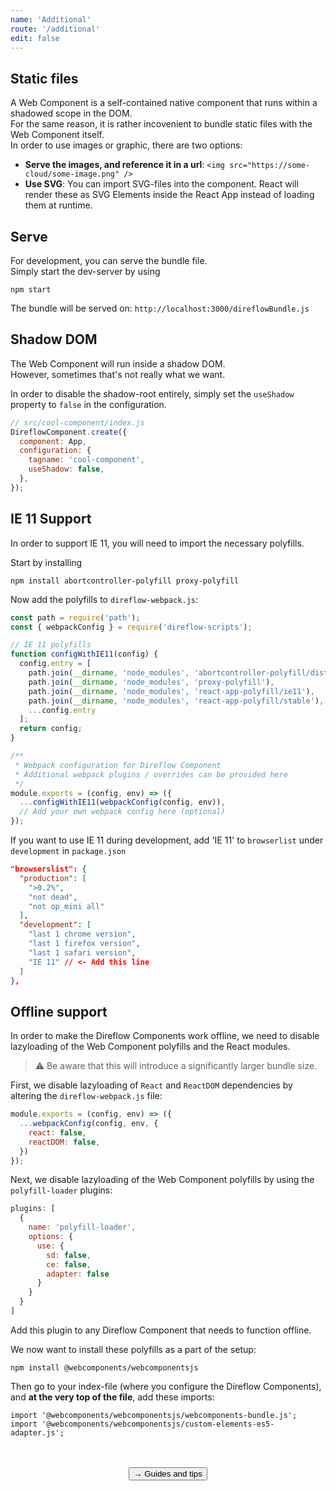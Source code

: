 ```yaml
---
name: 'Additional'
route: '/additional'
edit: false
---
```



## Static files

A Web Component is a self-contained native component that runs within a shadowed scope in the DOM.  
For the same reason, it is rather incovenient to bundle static files with the Web Component itself.  
In order to use images or graphic, there are two options:

- **Serve the images, and reference it in a url**: `<img src="https://some-cloud/some-image.png" />`
- **Use SVG**: You can import SVG-files into the component. React will render these as SVG Elements inside the React App instead of loading them at runtime.

## Serve

For development, you can serve the bundle file.  
Simply start the dev-server by using

```console
npm start
```

The bundle will be served on: `http://localhost:3000/direflowBundle.js`

## Shadow DOM

The Web Component will run inside a shadow DOM.  
However, sometimes that's not really what we want.

In order to disable the shadow-root entirely, simply set the `useShadow` property to `false` in the configuration.

```javascript
// src/cool-component/index.js
DireflowComponent.create({
  component: App,
  configuration: {
    tagname: 'cool-component',
    useShadow: false,
  },
});
```

## IE 11 Support

In order to support IE 11, you will need to import the necessary polyfills.

Start by installing

```console
npm install abortcontroller-polyfill proxy-polyfill
```

Now add the polyfills to `direflow-webpack.js`:

```javascript
const path = require('path');
const { webpackConfig } = require('direflow-scripts');

// IE 11 polyfills
function configWithIE11(config) {
  config.entry = [
    path.join(__dirname, 'node_modules', 'abortcontroller-polyfill/dist/abortcontroller-polyfill-only'),
    path.join(__dirname, 'node_modules', 'proxy-polyfill'),
    path.join(__dirname, 'node_modules', 'react-app-polyfill/ie11'),
    path.join(__dirname, 'node_modules', 'react-app-polyfill/stable'),
    ...config.entry
  ];
  return config;
}

/**
 * Webpack configuration for Direflow Component
 * Additional webpack plugins / overrides can be provided here
 */
module.exports = (config, env) => ({
  ...configWithIE11(webpackConfig(config, env)),
  // Add your own webpack config here (optional)
});
```

If you want to use IE 11 during development, add 'IE 11' to `browserlist` under `development` in `package.json`

```json
"browserslist": {
  "production": [
    ">0.2%",
    "not dead",
    "not op_mini all"
  ],
  "development": [
    "last 1 chrome version",
    "last 1 firefox version",
    "last 1 safari version",
    "IE 11" // <- Add this line
  ]
},
```

## Offline support
In order to make the Direflow Components work offline, we need to disable lazyloading of the Web Component polyfills and the React modules.
> ⚠️ Be aware that this will introduce a significantly larger bundle size.

First, we disable lazyloading of `React` and `ReactDOM` dependencies by altering the `direflow-webpack.js` file:
```javascript
module.exports = (config, env) => ({
  ...webpackConfig(config, env, {
    react: false,
    reactDOM: false,
  })
});
```

Next, we disable lazyloading of the Web Component polyfills by using the `polyfill-loader` plugins:
```javascript
plugins: [
  {
    name: 'polyfill-loader',
    options: {
      use: {
        sd: false,
        ce: false,
        adapter: false
      }
    }
  }
]
```
Add this plugin to any Direflow Component that needs to function offline.

We now want to install these polyfills as a part of the setup:
```console
npm install @webcomponents/webcomponentsjs
```

Then go to your index-file (where you configure the Direflow Components), and **at the very top of the file**, add these imports:
```console
import '@webcomponents/webcomponentsjs/webcomponents-bundle.js';
import '@webcomponents/webcomponentsjs/custom-elements-es5-adapter.js';
```

<br />
<br />

<span style="display: flex; justify-content: center">
  <Link to='/guides-and-tips'>
    <Button>→ Guides and tips</Button>
  </Link>
</span>
